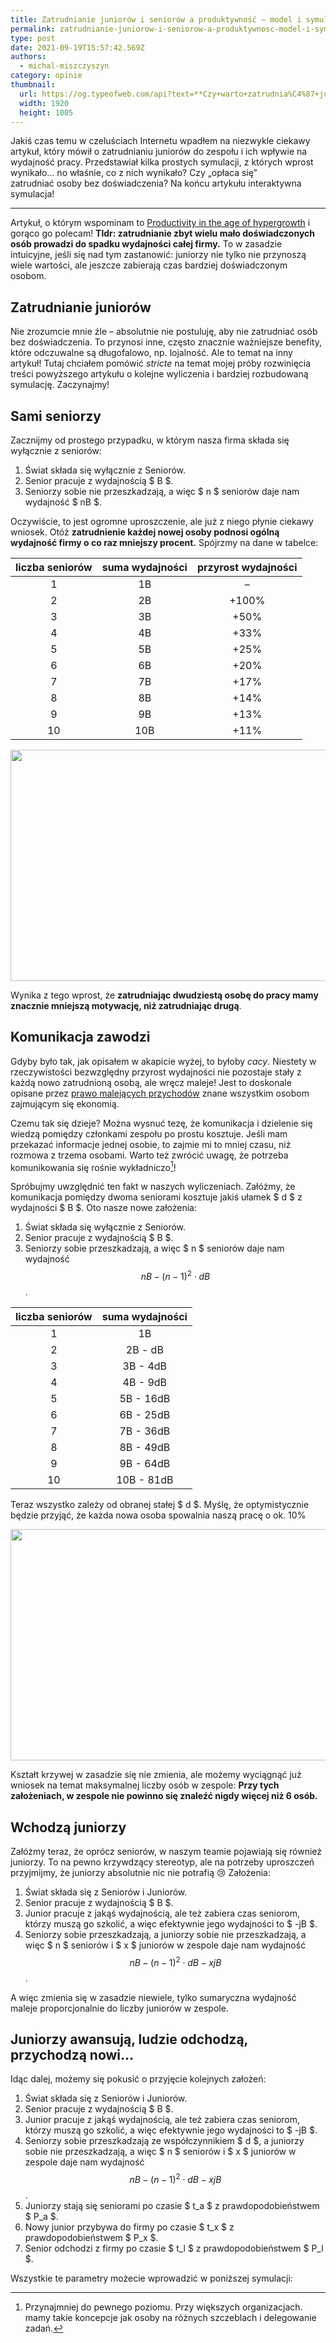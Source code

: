 ```yaml
---
title: Zatrudnianie juniorów i seniorów a produktywność – model i symulacja
permalink: zatrudnianie-juniorow-i-seniorow-a-produktywnosc-model-i-symulacja
type: post
date: 2021-09-19T15:57:42.569Z
authors:
  - michal-miszczyszyn
category: opinie
thumbnail:
  url: https://og.typeofweb.com/api?text=**Czy+warto+zatrudnia%C4%87+junior%C3%B3w%3F**%0A%F0%9F%A4%93+Model+i+symulacja+produktywno%C5%9Bci+zespo%C5%82%C3%B3w+%F0%9F%93%88&overlayColor=4b271b&overlayOpacity=0.60
  width: 1920
  height: 1005
---
```


Jakiś czas temu w czeluściach Internetu wpadłem na niezwykle ciekawy artykuł, który mówił o zatrudnianiu juniorów do zespołu i ich wpływie na wydajność pracy. Przedstawiał kilka prostych symulacji, z których wprost wynikało… no właśnie, co z nich wynikało? Czy „opłaca się” zatrudniać osoby bez doświadczenia? Na końcu artykułu interaktywna symulacja!

---

Artykuł, o którym wspominam to [Productivity in the age of hypergrowth](https://lethain.com/productivity-in-the-age-of-hypergrowth/) i gorąco go polecam! **Tldr: zatrudnianie zbyt wielu mało doświadczonych osób prowadzi do spadku wydajności całej firmy.** To w zasadzie intuicyjne, jeśli się nad tym zastanowić: juniorzy nie tylko nie przynoszą wiele wartości, ale jeszcze zabierają czas bardziej doświadczonym osobom.

## Zatrudnianie juniorów

Nie zrozumcie mnie źle – absolutnie nie postuluję, aby nie zatrudniać osób bez doświadczenia. To przynosi inne, często znacznie ważniejsze benefity, które odczuwalne są długofalowo, np. lojalność. Ale to temat na inny artykuł! Tutaj chciałem pomówić _stricte_ na temat mojej próby rozwinięcia treści powyższego artykułu o kolejne wyliczenia i bardziej rozbudowaną symulację. Zaczynajmy!

## Sami seniorzy

Zacznijmy od prostego przypadku, w którym nasza firma składa się wyłącznie z seniorów:

1. Świat składa się wyłącznie z Seniorów.
2. Senior pracuje z wydajnością $ B $.
3. Seniorzy sobie nie przeszkadzają, a więc $ n $ seniorów daje nam wydajność $ nB $.

Oczywiście, to jest ogromne uproszczenie, ale już z niego płynie ciekawy wniosek. Otóż **zatrudnienie każdej nowej osoby podnosi ogólną wydajność firmy o co raz mniejszy procent.** Spójrzmy na dane w tabelce:

| liczba seniorów | suma wydajności | przyrost wydajności |
| :-------------: | :-------------: | :-----------------: |
|        1        |       1B        |          –          |
|        2        |       2B        |        +100%        |
|        3        |       3B        |        +50%         |
|        4        |       4B        |        +33%         |
|        5        |       5B        |        +25%         |
|        6        |       6B        |        +20%         |
|        7        |       7B        |        +17%         |
|        8        |       8B        |        +14%         |
|        9        |       9B        |        +13%         |
|       10        |       10B       |        +11%         |

<img src="/public/assets/Screenshot_2021-09-22_at_11.05.27_bbjg7x.png" width="600" height="370" />

Wynika z tego wprost, że **zatrudniając dwudziestą osobę do pracy mamy znacznie mniejszą motywację, niż zatrudniając drugą**.

## Komunikacja zawodzi

Gdyby było tak, jak opisałem w akapicie wyżej, to byłoby _cacy_. Niestety w rzeczywistości bezwzględny przyrost wydajności nie pozostaje stały z każdą nowo zatrudnioną osobą, ale wręcz maleje! Jest to doskonale opisane przez [prawo malejących przychodów](https://en.wikipedia.org/wiki/Diminishing_returns) znane wszystkim osobom zajmującym się ekonomią.

Czemu tak się dzieje? Można wysnuć tezę, że komunikacja i dzielenie się wiedzą pomiędzy członkami zespołu po prostu kosztuje. Jeśli mam przekazać informacje jednej osobie, to zajmie mi to mniej czasu, niż rozmowa z trzema osobami. Warto też zwrócić uwagę, że potrzeba komunikowania się rośnie wykładniczo[^1]!

Spróbujmy uwzględnić ten fakt w naszych wyliczeniach. Załóżmy, że komunikacja pomiędzy dwoma seniorami kosztuje jakiś ułamek $ d $ z wydajności $ B $. Oto nasze nowe założenia:

1. Świat składa się wyłącznie z Seniorów.
2. Senior pracuje z wydajnością $ B $.
3. Seniorzy sobie przeszkadzają, a więc $ n $ seniorów daje nam wydajność $$ nB-(n-1)^2\cdot dB $$.

| liczba seniorów | suma wydajności |
| :-------------: | :-------------: |
|        1        |       1B        |
|        2        |     2B - dB     |
|        3        |    3B - 4dB     |
|        4        |    4B - 9dB     |
|        5        |    5B - 16dB    |
|        6        |    6B - 25dB    |
|        7        |    7B - 36dB    |
|        8        |    8B - 49dB    |
|        9        |    9B - 64dB    |
|       10        |   10B - 81dB    |

Teraz wszystko zależy od obranej stałej $ d $. Myślę, że optymistycznie będzie przyjąć, że każda nowa osoba spowalnia naszą pracę o ok. 10%

<img src="/public/assets/Screenshot_2021-09-22_at_11.08.41_fdwc8a.png" width="600" height="370" />

Kształt krzywej w zasadzie się nie zmienia, ale możemy wyciągnąć już wniosek na temat maksymalnej liczby osób w zespole: **Przy tych założeniach, w zespole nie powinno się znaleźć nigdy więcej niż 6 osób.**

## Wchodzą juniorzy

Załóżmy teraz, że oprócz seniorów, w naszym teamie pojawiają się również juniorzy. To na pewno krzywdzący stereotyp, ale na potrzeby uproszczeń przyjmijmy, że juniorzy absolutnie nic nie potrafią 😢 Założenia:

1. Świat składa się z Seniorów i Juniorów.
2. Senior pracuje z wydajnością $ B $.
3. Junior pracuje z jakąś wydajnością, ale też zabiera czas seniorom, którzy muszą go szkolić, a więc efektywnie jego wydajności to $ -jB $.
4. Seniorzy sobie przeszkadzają, a juniorzy sobie nie przeszkadzają, a więc $ n $ seniorów i $ x $ juniorów w zespole daje nam wydajność $$ nB-(n-1)^2\cdot dB-xjB $$.

A więc zmienia się w zasadzie niewiele, tylko sumaryczna wydajność maleje proporcjonalnie do liczby juniorów w zespole.

## Juniorzy awansują, ludzie odchodzą, przychodzą nowi…

Idąc dalej, możemy się pokusić o przyjęcie kolejnych założeń:

1. Świat składa się z Seniorów i Juniorów.
2. Senior pracuje z wydajnością $ B $.
3. Junior pracuje z jakąś wydajnością, ale też zabiera czas seniorom, którzy muszą go szkolić, a więc efektywnie jego wydajności to $ -jB $.
4. Seniorzy sobie przeszkadzają ze współczynnikiem $ d $, a juniorzy sobie nie przeszkadzają, a więc $ n $ seniorów i $ x $ juniorów w zespole daje nam wydajność $$ nB-(n-1)^2\cdot dB-xjB $$.
5. Juniorzy stają się seniorami po czasie $ t_a $ z prawdopodobieństwem $ P_a $.
6. Nowy junior przybywa do firmy po czasie $ t_x $ z prawdopodobieństwem $ P_x $.
7. Senior odchodzi z firmy po czasie $ t_l $ z prawdopodobieństwem $ P_l $.

Wszystkie te parametry możecie wprowadzić w poniższej symulacji:

<DemoSimulation />

[^1]: Przynajmniej do pewnego poziomu. Przy większych organizacjach. mamy takie koncepcje jak osoby na różnych szczeblach i delegowanie zadań.
